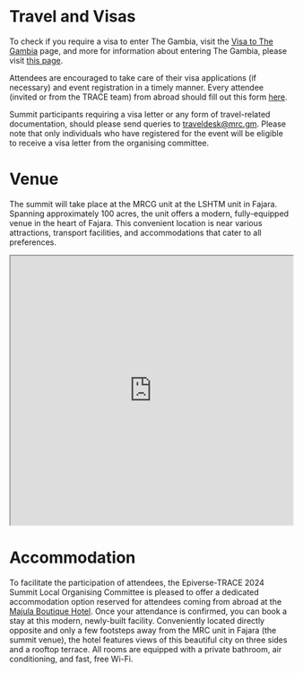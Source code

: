 # Travel and Visas

To check if you require a visa to enter The Gambia, visit the [Visa to The Gambia](https://www.banjulairport.com/en/visa_gambia.php) page, and more for information about entering The Gambia, please visit [this page](https://www.banjulairport.com/en/things_to_know_and_visa_gambia.php#visas).

Attendees are encouraged to take care of their visa applications (if necessary) and event registration in a timely manner. Every attendee (invited or from the TRACE team) from abroad should fill out this form [here](https://forms.office.com/Pages/ResponsePage.aspx?id=DQSIkWdsW0yxEjajBLZtrQAAAAAAAAAAAAO__R90XI1UQ0dZOUhSSUE4Q0NORFQ2SzhHR09STUtRUy4u).

Summit participants requiring a visa letter or any form of travel-related documentation, should please send queries to [traveldesk\@mrc.gm](mailto:traveldesk@mrc.gm). Please note that only individuals who have registered for the event will be eligible to receive a visa letter from the organising committee.

# Venue

The summit will take place at the MRCG unit at the LSHTM unit in Fajara. Spanning approximately 100 acres, the unit offers a modern, fully-equipped venue in the heart of Fajara. This convenient location is near various attractions, transport facilities, and accommodations that cater to all preferences.

<iframe src="https://www.google.com/maps/d/u/0/embed?mid=1dV4ybCwRhZEXvbq5XZXWZ2cFmI_0EQ0&amp;ehbc=2E312F&amp;noprof=1" width="100%" height="480">

</iframe>

# Accommodation

To facilitate the participation of attendees, the Epiverse-TRACE 2024 Summit Local Organising Committee is pleased to offer a dedicated accommodation option reserved for attendees coming from abroad at the [Majula Boutique Hotel](https://www.majulaboutiquehotel.com/). Once your attendance is confirmed, you can book a stay at this modern, newly-built facility. Conveniently located directly opposite and only a few footsteps away from the MRC unit in Fajara (the summit venue), the hotel features views of this beautiful city on three sides and a rooftop terrace. All rooms are equipped with a private bathroom, air conditioning, and fast, free Wi-Fi.
